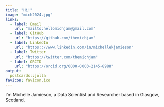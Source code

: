 ```yaml
---
title: "Hi!"
image: "mich2024.jpg"
links:
  - label: Email
    url: "mailto:hellomichjam@gmail.com"
  - label: GitHub
    url: "https://github.com/themichjam"
  - label: LinkedIn
    url: "https:://www.linkedin.com/in/michellekjamieson"
  - label: Twitter
    url: "https://twitter.com/themichjam"
  - label: ORCID
    url: "https://orcid.org/0000-0003-2145-8988"
output:
  postcards::jolla
favicon: favicon.ico
---
```



I'm Michelle Jamieson, a Data Scientist and Researcher based in Glasgow, Scotland.
